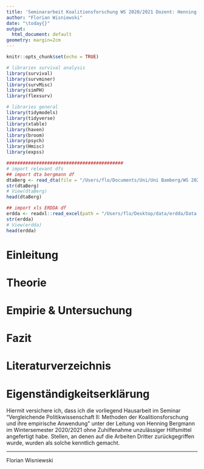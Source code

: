 ```yaml
---
title: 'Seminararbeit Koalitionsforschung WS 2020/2021 Dozent: Henning Bergmann'
author: "Florian Wisniewski"
date: "\today{}"
output:
  html_document: default
geometry: margin=2cm
---
```


```r
knitr::opts_chunk$set(echo = TRUE)
```

```r
# libraries survival analysis
library(survival)
library(survminer)
library(survMisc)
library(simPH)
library(flexsurv)

# libraries general
library(tidymodels)
library(tidyverse)
library(xtable)
library(haven)
library(broom)
library(psych)
library(Hmisc)
library(expss)

###########################################
# import relevant dfs
## import dta bergmann df
dtaBerg <- read_dta(file = "/Users/flo/Documents/Uni/Uni Bamberg/WS 2020-21/S Koalitionsforschung/data/cabinets_2019_Bergmann.dta")
str(dtaBerg)
# View(dtaBerg)
head(dtaBerg)

## import xls ERDDA df
erdda <- readxl::read_excel(path = "/Users/flo/Desktop/data/erdda/Data ERD-e_SA_SOE_JH_N-29_2014.xls")
str(erdda)
# View(erdda)
head(erdda)
```

# Einleitung


# Theorie


# Empirie & Untersuchung


# Fazit


# Literaturverzeichnis


# Eigenständigkeitserklärung

Hiermit versichere ich, dass ich die vorliegend Hausarbeit im Seminar "Vergleichende Politikwissenschaft II: Methoden der Koalitionsforschung und ihre empirische Anwendung" unter der Leitung von Henning Bergmann im Wintersemester 2020/2021 ohne Zuhilfenahme unzulässiger Hilfsmittel angefertigt habe.
Stellen, an denen auf die Arbeiten Dritter zurückgegriffen wurde, wurden als solche kenntlich gemacht.


______________________
Florian Wisniewski




















